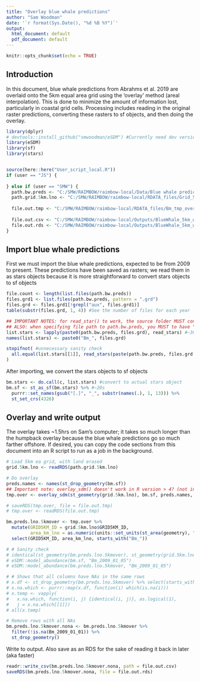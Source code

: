```yaml
---
title: "Overlay blue whale predictions"
author: "Sam Woodman"
date: '`r format(Sys.Date(), "%d %B %Y")`'
output:
  html_document: default
  pdf_document: default
---
```


```r
knitr::opts_chunk$set(echo = TRUE)
```

## Introduction

In this document, blue whale predictions from Abrahms et al. 2019 are overlaid onto the 5km equal area grid using the 'overlay' method (areal interpolation). This is done to minimize the amount of information lost, particularly in coastal grid cells. Processing includes reading in the original raster predictions, converting these rasters to sf objects, and then doing the overlay.

```r
library(dplyr)
# devtools::install_github("smwoodman/eSDM") #Currently need dev version of eSDM
library(eSDM)
library(sf)
library(stars)


source(here::here("User_script_local.R"))
if (user == "JS") {
  
} else if (user == "SMW") {
  path.bw.preds <- "C:/SMW/RAIMBOW/raimbow-local/Data/Blue whale predictions/"
  path.grid.5km.lno <- "C:/SMW/RAIMBOW/raimbow-local/RDATA_files/Grid_5km_landerased.rds"
  
  file.out.tmp <- "C:/SMW/RAIMBOW/raimbow-local/RDATA_files/Bm_tmp_over.rds"
  
  file.out.csv <- "C:/SMW/RAIMBOW/raimbow-local/Outputs/BlueWhale_5km_wide_daily.csv"
  file.out.rds <- "C:/SMW/RAIMBOW/raimbow-local/Outputs/BlueWhale_5km_wide_daily.rds"
}
```

## Import blue whale predictions

First we must import the blue whale predictions, expected to be from 2009 to present. These predictions have been saved as rasters; we read them in as stars objects because it is more straightforward to convert stars objects to sf objects

```r
file.count <- length(list.files(path.bw.preds))
files.grd1 <- list.files(path.bw.preds, pattern = ".grd")
files.grd <- files.grd1[!grepl("aux", files.grd1)]
table(substr(files.grd, 1, 4)) #See the number of files for each year

## IMPORTANT NOTES: for read_star() to work, the source folder MUST contain both .grd AND .gri files 
## ALSO: when specifying file path to path.bw.preds, you MUST to have "/" at the end for the below paste0 to join folder and file names correctly
list.stars <- lapply(paste0(path.bw.preds, files.grd), read_stars) #~30s
names(list.stars) <- paste0("Bm_", files.grd)

stopifnot( #unnecessary sanity check
  all.equal(list.stars[[1]], read_stars(paste(path.bw.preds, files.grd[1], sep = "/")))
)
```

After importing, we convert the stars objects to sf objects

```r
bm.stars <- do.call(c, list.stars) #convert to actual stars object
bm.sf <- st_as_sf(bm.stars) %>% #~20s
  purrr::set_names(gsub("[.]", "_", substr(names(.), 1, 13))) %>% 
  st_set_crs(4326)
```

## Overlay and write output

The overlay takes ~1.5hrs on Sam's computer; it takes so much longer than the humpback overlay because the blue whale predictions go so much farther offshore. If desired, you can copy the code sections from this document into an R script to run as a job in the background.

```r
# Load 5km ea grid, with land erased
grid.5km.lno <- readRDS(path.grid.5km.lno)

# Do overlay
preds.names <- names(st_drop_geometry(bm.sf))
## Important note: overlay_sdm() doesn't work in R version > 4? (not in 4.1.1)
tmp.over <- overlay_sdm(st_geometry(grid.5km.lno), bm.sf, preds.names, overlap.perc = 0)

# saveRDS(tmp.over, file = file.out.tmp)
# tmp.over <- readRDS(file.out.tmp)

bm.preds.lno.5kmover <- tmp.over %>% 
  mutate(GRID5KM_ID = grid.5km.lno$GRID5KM_ID, 
         area_km_lno = as.numeric(units::set_units(st_area(geometry), "km^2"))) %>% 
  select(GRID5KM_ID, area_km_lno, starts_with("Bm_"))

# # Sanity check
# identical(st_geometry(bm.preds.lno.5kmover), st_geometry(grid.5km.lno))
# eSDM::model_abundance(bm.sf, "Bm_2009_01_05")
# eSDM::model_abundance(bm.preds.lno.5kmover, "Bm_2009_01_05")

# # Shows that all columns have NAs in the same rows
# x.df <- st_drop_geometry(bm.preds.lno.5kmover) %>% select(starts_with("Bm_"))
# x.na.which <- purrr::map(x.df, function(i) which(is.na(i)))
# x.temp <- vapply(
#   x.na.which, function(i, j) {identical(i, j)}, as.logical(1),
#   j = x.na.which[[1]])
# all(x.temp)

# Remove rows with all NAs
bm.preds.lno.5kmover.nona <- bm.preds.lno.5kmover %>% 
  filter(!is.na(Bm_2009_01_01)) %>% 
  st_drop_geometry()
```

Write to output. Also save as an RDS for the sake of reading it back in later (aka faster)

```r
readr::write_csv(bm.preds.lno.5kmover.nona, path = file.out.csv)
saveRDS(bm.preds.lno.5kmover.nona, file = file.out.rds)
```
